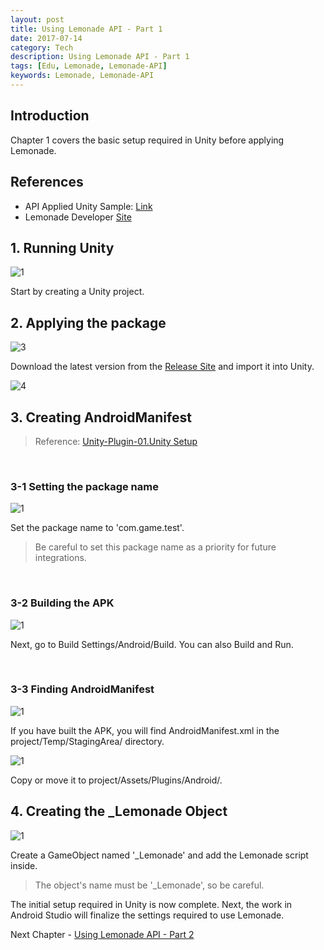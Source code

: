 ```yaml
---
layout: post
title: Using Lemonade API - Part 1
date: 2017-07-14
category: Tech
description: Using Lemonade API - Part 1
tags: [Edu, Lemonade, Lemonade-API]
keywords: Lemonade, Lemonade-API
---
```


## Introduction

Chapter 1 covers the basic setup required in Unity before applying Lemonade.

## References

- API Applied Unity Sample: [Link](https://github.com/LemonClub/lemonade-android-api-unity-example)
- Lemonade Developer [Site](http://lemontree.dothome.co.kr/lemonade/)

## 1. Running Unity

![1](/img/2017-7-20-LemonadeAPI-func/1.png)

Start by creating a Unity project.

## 2. Applying the package

![3](/img/2017-7-20-LemonadeAPI-func/3.PNG)

Download the latest version from the [Release Site](https://github.com/LemonClub/lemonade-android-api-unity-example/releases) and import it into Unity.

![4](/img/2017-7-20-LemonadeAPI-func//4.PNG)

## 3. Creating AndroidManifest

> Reference: [Unity-Plugin-01.Unity Setup](/lib/2017/03/23/Unity-Plugin-01)

<br />

### 3-1 Setting the package name

![1](/img/2017-7-20-LemonadeAPI-func/6.PNG)

Set the package name to 'com.game.test'.

> Be careful to set this package name as a priority for future integrations.

<br />

### 3-2 Building the APK

![1](/img/2017-7-20-LemonadeAPI-func/7.PNG)

Next, go to Build Settings/Android/Build. You can also Build and Run.

<br />

### 3-3 Finding AndroidManifest

![1](/img/2017-7-20-LemonadeAPI-func/8.PNG)

If you have built the APK, you will find AndroidManifest.xml in the project/Temp/StagingArea/ directory.

![1](/img/2017-7-20-LemonadeAPI-func/9.PNG)

Copy or move it to project/Assets/Plugins/Android/.

## 4. Creating the \_Lemonade Object

![1](/img/2017-7-20-LemonadeAPI-func/34.PNG)

Create a GameObject named '\_Lemonade' and add the Lemonade script inside.

> The object's name must be '\_Lemonade', so be careful.

The initial setup required in Unity is now complete. Next, the work in Android Studio will finalize the settings required to use Lemonade.

Next Chapter - [Using Lemonade API - Part 2](/tech/2017/07/18/LemonadeAPI-desc-2)
